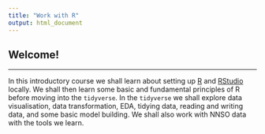 ```yaml
---
title: "Work with R"
output: html_document
---
```





## Welcome!

---

In this introductory course we shall learn about setting up [R](https://cran.r-project.org/) and [RStudio](https://rstudio.org/) locally. We shall then learn some basic and fundamental principles of R before moving into the `tidyverse`. In the `tidyverse` we shall explore data visualisation, data transformation, EDA, tidying data, reading and writing data, and some basic model building. We shall also work with NNSO data with the tools we learn.